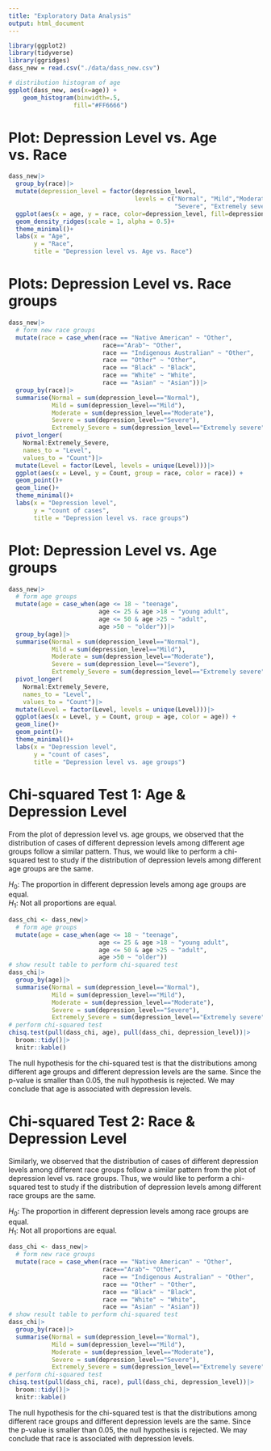 ```yaml
---
title: "Exploratory Data Analysis"
output: html_document
---
```


```r
library(ggplot2)
library(tidyverse)
library(ggridges)
dass_new = read.csv("./data/dass_new.csv")
```

```r
# distribution histogram of age
ggplot(dass_new, aes(x=age)) + 
    geom_histogram(binwidth=.5,
                  fill="#FF6666") 
```

# Plot: Depression Level vs. Age vs. Race
```r
dass_new|>
  group_by(race)|>
  mutate(depression_level = factor(depression_level, 
                                   levels = c("Normal", "Mild","Moderate", 
                                              "Severe", "Extremely severe")))|>
  ggplot(aes(x = age, y = race, color=depression_level, fill=depression_level)) +
  geom_density_ridges(scale = 1, alpha = 0.5)+
  theme_minimal()+
  labs(x = "Age", 
       y = "Race", 
       title = "Depression level vs. Age vs. Race")
```

# Plots: Depression Level vs. Race groups 
```r
dass_new|>
  # form new race groups
  mutate(race = case_when(race == "Native American" ~ "Other",
                          race=="Arab"~ "Other", 
                          race == "Indigenous Australian" ~ "Other",
                          race == "Other" ~ "Other",
                          race == "Black" ~ "Black",
                          race == "White" ~ "White",
                          race == "Asian" ~ "Asian"))|>
  group_by(race)|>
  summarise(Normal = sum(depression_level=="Normal"),
            Mild = sum(depression_level=="Mild"),
            Moderate = sum(depression_level=="Moderate"),
            Severe = sum(depression_level=="Severe"),
            Extremely_Severe = sum(depression_level=="Extremely severe"))|>
  pivot_longer(
    Normal:Extremely_Severe,
    names_to = "Level",
    values_to = "Count")|>
  mutate(Level = factor(Level, levels = unique(Level)))|>
  ggplot(aes(x = Level, y = Count, group = race, color = race)) +
  geom_point()+
  geom_line()+
  theme_minimal()+
  labs(x = "Depression level", 
       y = "count of cases", 
       title = "Depression level vs. race groups")
```

# Plot: Depression Level vs. Age groups
```r
dass_new|>
  # form age groups
  mutate(age = case_when(age <= 18 ~ "teenage", 
                         age <= 25 & age >18 ~ "young adult",
                         age <= 50 & age >25 ~ "adult", 
                         age >50 ~ "older"))|>
  group_by(age)|>
  summarise(Normal = sum(depression_level=="Normal"),
            Mild = sum(depression_level=="Mild"),
            Moderate = sum(depression_level=="Moderate"),
            Severe = sum(depression_level=="Severe"),
            Extremely_Severe = sum(depression_level=="Extremely severe"))|>
  pivot_longer(
    Normal:Extremely_Severe,
    names_to = "Level",
    values_to = "Count")|>
  mutate(Level = factor(Level, levels = unique(Level)))|>
  ggplot(aes(x = Level, y = Count, group = age, color = age)) +
  geom_line()+
  geom_point()+
  theme_minimal()+
  labs(x = "Depression level", 
       y = "count of cases", 
       title = "Depression level vs. age groups")
```



# Chi-squared Test 1: Age & Depression Level
From the plot of depression level vs. age groups, we observed that the distribution of cases of different depression levels among different age groups follow a similar pattern. Thus, we would like to perform a chi-squared test to study if the distribution of depression levels among different age groups are the same.\

$H_0$: The proportion in different depression levels among age groups are equal. \
$H_1$: Not all proportions are equal.
```r
dass_chi <- dass_new|>
  # form age groups
  mutate(age = case_when(age <= 18 ~ "teenage", 
                         age <= 25 & age >18 ~ "young adult",
                         age <= 50 & age >25 ~ "adult", 
                         age >50 ~ "older"))
# show result table to perform chi-squared test
dass_chi|>
  group_by(age)|>
  summarise(Normal = sum(depression_level=="Normal"),
            Mild = sum(depression_level=="Mild"),
            Moderate = sum(depression_level=="Moderate"),
            Severe = sum(depression_level=="Severe"),
            Extremely_Severe = sum(depression_level=="Extremely severe"))
# perform chi-squared test
chisq.test(pull(dass_chi, age), pull(dass_chi, depression_level))|>
  broom::tidy()|>
  knitr::kable()
```

The null hypothesis for the chi-squared test is that the distributions among different age groups and different depression levels are the same. Since the p-value is smaller than 0.05, the null hypothesis is rejected. We may conclude that age is associated with depression levels.


# Chi-squared Test 2: Race & Depression Level
Similarly, we observed that the distribution of cases of different depression levels among different race groups follow a similar pattern from the plot of depression level vs. race groups. Thus, we would like to perform a chi-squared test to study if the distribution of depression levels among different race groups are the same.\

$H_0$: The proportion in different depression levels among race groups are equal. \
$H_1$: Not all proportions are equal.
```r
dass_chi <- dass_new|>
  # form new race groups
  mutate(race = case_when(race == "Native American" ~ "Other",
                          race=="Arab"~ "Other", 
                          race == "Indigenous Australian" ~ "Other",
                          race == "Other" ~ "Other",
                          race == "Black" ~ "Black",
                          race == "White" ~ "White",
                          race == "Asian" ~ "Asian"))
# show result table to perform chi-squared test
dass_chi|>
  group_by(race)|>
  summarise(Normal = sum(depression_level=="Normal"),
            Mild = sum(depression_level=="Mild"),
            Moderate = sum(depression_level=="Moderate"),
            Severe = sum(depression_level=="Severe"),
            Extremely_Severe = sum(depression_level=="Extremely severe"))
# perform chi-squared test
chisq.test(pull(dass_chi, race), pull(dass_chi, depression_level))|>
  broom::tidy()|>
  knitr::kable()
```

The null hypothesis for the chi-squared test is that the distributions among different race groups and different depression levels are the same. Since the p-value is smaller than 0.05, the null hypothesis is rejected. We may conclude that race is associated with depression levels.
